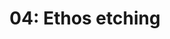 ---
title: '04: Ethos etching'
summary: "Define the full personality of FarmTech as a brand and establish and document it's guiding principles."
start: '2025-01-06'
duration: '2 days'
owner:
    image: '@images/avatars/kb.jpg'
    title: 'kb'
status: 'Slated'
---